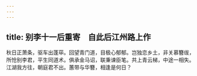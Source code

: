 ```yaml
---
---
---
```

title: 别李十一后重寄　自此后江州路上作
---



秋日正萧条，驱车出蓬荜。回望青门道，目极心郁郁。岂独恋乡土，非关慕簪绂，所怆别李君，平生同道术。俱承金马诏，联秉谏臣笔。共上青云梯，中途一相失。江湖我方往，朝庭君不出。蕙带与华簪，相逢是何日？